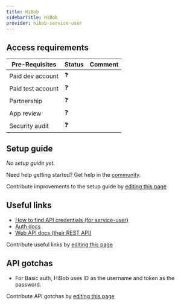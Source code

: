 ```yaml
---
title: HiBob
sidebarTitle: HiBob
provider: hibob-service-user
---
```




<Overview />
<PreBuiltTooling provider={providers[pageMetadata.provider]} />
<PreBuiltUseCases />

## Access requirements
| Pre-Requisites | Status | Comment|
| - | - | - |
| Paid dev account | ❓ |  |
| Paid test account | ❓ |  |
| Partnership | ❓ | |
| App review | ❓ |  |
| Security audit | ❓ | |


## Setup guide

_No setup guide yet._

<Tip>Need help getting started? Get help in the [community](https://nango.dev/slack).</Tip>

<Note>Contribute improvements to the setup guide by [editing this page](https://github.com/nangohq/nango/tree/master/docs-v2/integrations/all/hibob.mdx)</Note>


## Useful links

-   [How to find API credentials (for service-user)](https://apidocs.hibob.com/docs/api-service-users#how-to-create-a-new-service-user)
-   [Auth docs](https://apidocs.hibob.com/docs/api-service-users#using-service-users-in-bob)
-   [Web API docs (their REST API)](https://apidocs.hibob.com/reference)

<Note>Contribute useful links by [editing this page](https://github.com/nangohq/nango/tree/master/docs-v2/integrations/all/hibob.mdx)</Note>

## API gotchas

- For Basic auth, HiBob uses ID as the username and token as the password.

<Note>Contribute API gotchas by [editing this page](https://github.com/nangohq/nango/tree/master/docs-v2/integrations/all/hibob.mdx)</Note>

